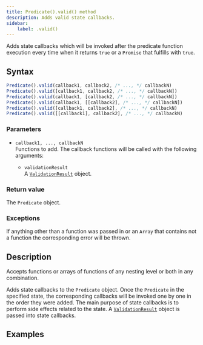 ```yaml
---
title: Predicate().valid() method
description: Adds valid state callbacks.
sidebar:
    label: .valid()
---
```


Adds state callbacks which will be invoked after the predicate function execution every time when it returns `true` or a `Promise` that fulfills with `true`.

## Syntax

```js
Predicate().valid(callback1, callback2, /* ..., */ callbackN)
Predicate().valid([callback1, callback2, /* ..., */ callbackN])
Predicate().valid(callback1, [callback2, /* ..., */ callbackN])
Predicate().valid(callback1, [[callback2], /* ..., */ callbackN])
Predicate().valid([callback1, callback2], /* ..., */ callbackN)
Predicate().valid([[callback1], callback2], /* ..., */ callbackN)
```

### Parameters

- `callback1, ..., callbackN`
<br/> Functions to add. The callback functions will be called with the following arguments:

    - `validationResult` 
    <br/> A [`ValidationResult`](/api/validation-result/) object. 

### Return value

The `Predicate` object. 

### Exceptions

If anything other than a function was passed in or an `Array` that contains not a function the corresponding error will be thrown. 

## Description

Accepts functions or arrays of functions of any nesting level or both in any combination. 

Adds state callbacks to the `Predicate` object. Once the `Predicate` in the specified state, the corresponding callbacks will be invoked one by one in the order they were added. The main purpose of state callbacks is to perform side effects related to the state. A [`ValidationResult`](/api/validation-result/) object is passed into state callbacks.

## Examples

<Code code={validCode} lang='js'/>

